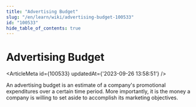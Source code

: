 ```yaml
---
title: "Advertising Budget"
slug: "/en/learn/wiki/advertising-budget-100533"
id: "100533"
hide_table_of_contents: true
---
```



# Advertising Budget

<ArticleMeta id={100533} updatedAt={'2023-09-26 13:58:51'} />
<div className='border-solid border-b border-t-0 my-4 border-[var(--ifm-color-gray-300)]' />

An advertising budget is an estimate of a company's promotional expenditures over a certain time period. More importantly, it is the money a company is willing to set aside to accomplish its marketing objectives.
